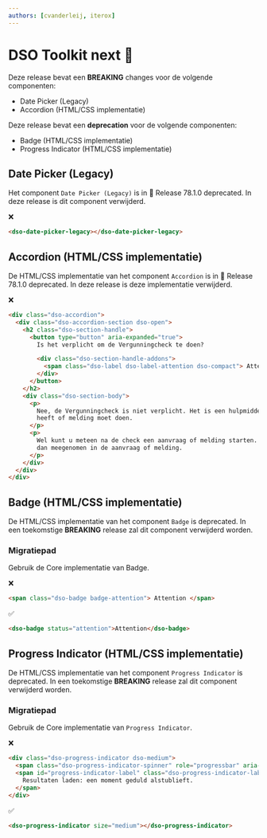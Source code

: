```yaml
---
authors: [cvanderleij, iterox]
---
```


# DSO Toolkit next 💃

Deze release bevat een **BREAKING** changes voor de volgende componenten:

- Date Picker (Legacy)
- Accordion (HTML/CSS implementatie)

Deze release bevat een **deprecation** voor de volgende componenten:

- Badge (HTML/CSS implementatie)
- Progress Indicator (HTML/CSS implementatie)

<!-- truncate -->

## Date Picker (Legacy)

Het component `Date Picker (Legacy)` is in 🦕 Release 78.1.0 deprecated. In deze release is dit component verwijderd.

❌

```html
<dso-date-picker-legacy></dso-date-picker-legacy>
```

## Accordion (HTML/CSS implementatie)

De HTML/CSS implementatie van het component `Accordion` is in 🦕 Release 78.1.0 deprecated. In deze
release is deze implementatie verwijderd.

❌

```html
<div class="dso-accordion">
  <div class="dso-accordion-section dso-open">
    <h2 class="dso-section-handle">
      <button type="button" aria-expanded="true">
        Is het verplicht om de Vergunningcheck te doen?

        <div class="dso-section-handle-addons">
          <span class="dso-label dso-label-attention dso-compact"> Attentie </span>
        </div>
      </button>
    </h2>
    <div class="dso-section-body">
      <p>
        Nee, de Vergunningcheck is niet verplicht. Het is een hulpmiddel waarmee u kunt zien of u een vergunning nodig
        heeft of melding moet doen.
      </p>
      <p>
        Wel kunt u meteen na de check een aanvraag of melding starten. Een aantal gegevens uit de Vergunningcheck wordt
        dan meegenomen in de aanvraag of melding.
      </p>
    </div>
  </div>
</div>
```

## Badge (HTML/CSS implementatie)

De HTML/CSS implementatie van het component `Badge` is deprecated. In een toekomstige **BREAKING** release zal dit
component verwijderd worden.

### Migratiepad

Gebruik de Core implementatie van Badge.

❌

```html
<span class="dso-badge badge-attention"> Attention </span>
```

✅

```html
<dso-badge status="attention">Attention</dso-badge>
```

## Progress Indicator (HTML/CSS implementatie)

De HTML/CSS implementatie van het component `Progress Indicator` is deprecated. In een toekomstige **BREAKING** release zal dit
component verwijderd worden.

### Migratiepad

Gebruik de Core implementatie van `Progress Indicator`.

❌

```html
<div class="dso-progress-indicator dso-medium">
  <span class="dso-progress-indicator-spinner" role="progressbar" aria-labelledby="progress-indicator-label"></span>
  <span id="progress-indicator-label" class="dso-progress-indicator-label">
    Resultaten laden: een moment geduld alstublieft.
  </span>
</div>
```

✅

```html
<dso-progress-indicator size="medium"></dso-progress-indicator>
```
